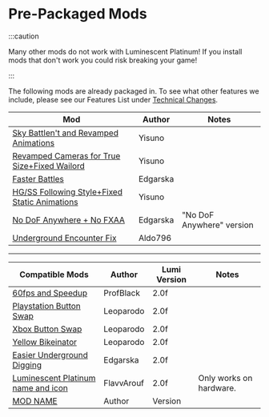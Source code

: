 
# Pre-Packaged Mods

:::caution

Many other mods do not work with Luminescent Platinum! If you install mods that don't work you could risk breaking your game!

:::

The following mods are already packaged in. To see what other features we include, please see our Features List under [Technical Changes](features.mdx#technical-changes).

| Mod                                                                                 | Author                  | Notes                     |
| ----------------------------------------------------------------------------------- | ----------------------- | ------------------------- |
| [Sky Battlen't and Revamped Animations](https://gamebanana.com/mods/377161)         | Yisuno                  |                           |
| [Revamped Cameras for True Size+Fixed Wailord](https://gamebanana.com/mods/346410)  | Yisuno                  |                           |
| [Faster Battles](https://gamebanana.com/mods/340352)                                | Edgarska                |                           |
| [HG/SS Following Style+Fixed Static Animations](https://gamebanana.com/mods/345001) | Yisuno                  |                           |
| [No DoF Anywhere + No FXAA](https://gamebanana.com/mods/340159)                     | Edgarska                | "No DoF Anywhere" version |
| [Underground Encounter Fix](https://gamebanana.com/mods/346666)                     | Aldo796                 |                           |

<hr>
</hr>

| Compatible Mods                                                                     | Author                  | Lumi Version              | Notes                     |
| ----------------------------------------------------------------------------------- | ----------------------- | ------------------------- | ------------------------- |
| [60fps and Speedup](https://www.nexusmods.com/pokemonbdsp/mods/9)                   | ProfBlack               | 2.0f                      |                           |
| [Playstation Button Swap](https://www.nexusmods.com/pokemonbdsp/mods/8)             | Leoparodo               | 2.0f                      |                           |
| [Xbox Button Swap](https://www.nexusmods.com/pokemonbdsp/mods/4)                    | Leoparodo               | 2.0f                      |                           |
| [Yellow Bikeinator](https://www.nexusmods.com/pokemonbdsp/mods/7)                   | Leoparodo               | 2.0f                      |                           |
| [Easier Underground Digging](https://gamebanana.com/mods/340161)                    | Edgarska                | 2.0f                      |                           |
| [Luminescent Platinum name and icon](https://www.nexusmods.com/pokemonbdsp/mods/5)  | FlavvArouf              | 2.0f                      | Only works on hardware.   |
| [MOD NAME](https://luminescent.team/)                                               | Author                  | Version                   |                           |
